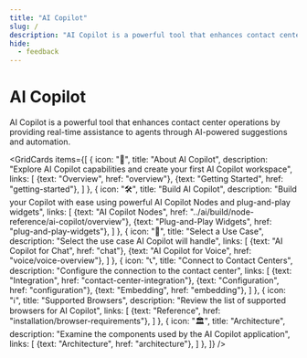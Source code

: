 ```yaml
---
title: "AI Copilot"
slug: /
description: "AI Copilot is a powerful tool that enhances contact center operations by providing real-time assistance to agents through AI-powered suggestions and automation."
hide:
  - feedback
---
```



# AI Copilot

AI Copilot is a powerful tool that enhances contact center operations by providing real-time assistance to agents through AI-powered suggestions and automation.

<GridCards items={[
  {
    icon: "👋",
    title: "About AI Copilot",
    description: "Explore AI Copilot capabilities and create your first AI Copilot workspace",
    links: [
      {text: "Overview", href: "overview"},
      {text: "Getting Started", href: "getting-started"},
    ]
  },
  {
    icon: "🛠️",
    title: "Build AI Copilot",
    description: "Build your Copilot with ease using powerful AI Copilot Nodes and plug-and-play widgets",
    links: [
      {text: "AI Copilot Nodes", href: "../ai/build/node-reference/ai-copilot/overview"},
      {text: "Plug-and-Play Widgets", href: "plug-and-play-widgets"},
    ]
  },
  {
    icon: "💼",
    title: "Select a Use Case",
    description: "Select the use case AI Copilot will handle",
    links: [
      {text: "AI Copilot for Chat", href: "chat"},
      {text: "AI Copilot for Voice", href: "voice/voice-overview"},
    ]
  },
  {
    icon: "📞",
    title: "Connect to Contact Centers",
    description: "Configure the connection to the contact center",
    links: [
      {text: "Integration", href: "contact-center-integration"},
      {text: "Configuration", href: "configuration"},
      {text: "Embedding", href: "embedding"},
    ]
  },
  {
    icon: "ℹ️",
    title: "Supported Browsers",
    description: "Review the list of supported browsers for AI Copilot",
    links: [
      {text: "Reference", href: "installation/browser-requirements"},
    ]
  },
  {
    icon: "🏛️",
    title: "Architecture",
    description: "Examine the components used by the AI Copilot application",
    links: [
      {text: "Architecture", href: "architecture"},
    ]
  },
]} />